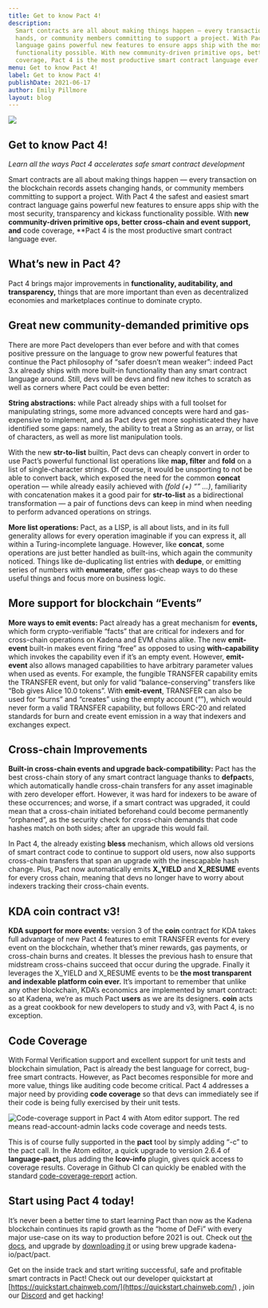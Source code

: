 ```yaml
---
title: Get to know Pact 4!
description:
  Smart contracts are all about making things happen — every transaction on the blockchain records assets changing
  hands, or community members committing to support a project. With Pact 4 the safest and easiest smart contract
  language gains powerful new features to ensure apps ship with the most security, transparency and kickass
  functionality possible. With new community-driven primitive ops, better cross-chain and event support, and code
  coverage, Pact 4 is the most productive smart contract language ever.
menu: Get to know Pact 4!
label: Get to know Pact 4!
publishDate: 2021-06-17
author: Emily Pillmore
layout: blog
---
```


![](/assets/blog/1_qYmdUAxT3iqFnIlJSQ_YYw.webp)

## Get to know Pact 4!

_Learn all the ways Pact 4 accelerates safe smart contract development_

Smart contracts are all about making things happen — every transaction on the blockchain records assets changing hands,
or community members committing to support a project. With Pact 4 the safest and easiest smart contract language gains
powerful new features to ensure apps ship with the most security, transparency and kickass functionality possible. With
**new community-driven primitive ops, better cross-chain and event support, and** code coverage, \*\*Pact 4 is the most
productive smart contract language ever.

## What’s new in Pact 4?

Pact 4 brings major improvements in **functionality, auditability, and transparency,** things that are more important
than even as decentralized economies and marketplaces continue to dominate crypto.

## Great new community-demanded primitive ops

There are more Pact developers than ever before and with that comes positive pressure on the language to grow new
powerful features that continue the Pact philosophy of “safer doesn’t mean weaker”: indeed Pact 3.x already ships with
more built-in functionality than any smart contract language around. Still, devs will be devs and find new itches to
scratch as well as corners where Pact could be even better:

**String abstractions:** while Pact already ships with a full toolset for manipulating strings, some more advanced
concepts were hard and gas-expensive to implement, and as Pact devs get more sophisticated they have identified some
gaps: namely, the ability to treat a String as an array, or list of characters, as well as more list manipulation tools.

With the new **str-to-list** builtin, Pact devs can cheaply convert in order to use Pact’s powerful functional list
operations like **map, filter** and **fold** on a list of single-character strings. Of course, it would be unsporting to
not be able to convert back, which exposed the need for the common **concat** operation — while already easily achieved
with _(fold (+) “” …)_, familiarity with concatenation makes it a good pair for **str-to-list** as a bidirectional
transformation — a pair of functions devs can keep in mind when needing to perform advanced operations on strings.

**More list operations:** Pact, as a LISP, is all about lists, and in its full generality allows for every operation
imaginable if you can express it, all within a Turing-incomplete language. However, like **concat**, some operations are
just better handled as built-ins, which again the community noticed. Things like de-duplicating list entries with
**dedupe**, or emitting series of numbers with **enumerate**, offer gas-cheap ways to do these useful things and focus
more on business logic.

## More support for blockchain “Events”

**More ways to emit events:** Pact already has a great mechanism for **events,** which form crypto-verifiable “facts”
that are critical for indexers and for cross-chain operations on Kadena and EVM chains alike. The new **emit-event**
built-in makes event firing “free” as opposed to using **with-capability** which invokes the capability even if it’s an
empty event. However, **emit-event** also allows managed capabilities to have arbitrary parameter values when used as
events. For example, the fungible TRANSFER capability emits the TRANSFER event, but only for valid “balance-conserving”
transfers like “Bob gives Alice 10.0 tokens”. With **emit-event**, TRANSFER can also be used for “burns” and “creates”
using the empty account (“”), which would never form a valid TRANSFER capability, but follows ERC-20 and related
standards for burn and create event emission in a way that indexers and exchanges expect.

## Cross-chain Improvements

**Built-in cross-chain events and upgrade back-compatibility:** Pact has the best cross-chain story of any smart
contract language thanks to **defpact**s, which automatically handle cross-chain transfers for any asset imaginable with
zero developer effort. However, it was hard for indexers to be aware of these occurrences; and worse, if a smart
contract was upgraded, it could mean that a cross-chain initiated beforehand could become permanently “orphaned”, as the
security check for cross-chain demands that code hashes match on both sides; after an upgrade this would fail.

In Pact 4, the already existing **bless** mechanism, which allows old versions of smart contract code to continue to
support old users, now also supports cross-chain transfers that span an upgrade with the inescapable hash change. Plus,
Pact now automatically emits **X_YIELD** and **X_RESUME** events for every cross chain, meaning that devs no longer have
to worry about indexers tracking their cross-chain events.

## KDA coin contract v3!

**KDA support for more events:** version 3 of the **coin** contract for KDA takes full advantage of new Pact 4 features
to emit TRANSFER events for every event on the blockchain, whether that’s miner rewards, gas payments, or cross-chain
burns and creates. It blesses the previous hash to ensure that midstream cross-chains succeed that occur during the
upgrade. Finally it leverages the X_YIELD and X_RESUME events to be **the most transparent and indexable platform coin
ever.** It’s important to remember that unlike any other blockchain, KDA’s economics are implemented by smart contract:
so at Kadena, we’re as much Pact **users** as we are its designers. **coin** acts as a great cookbook for new developers
to study and v3, with Pact 4, is no exception.

## Code Coverage

With Formal Verification support and excellent support for unit tests and blockchain simulation, Pact is already the
best language for correct, bug-free smart contracts. However, as Pact becomes responsible for more and more value,
things like auditing code become critical. Pact 4 addresses a major need by providing **code coverage** so that devs can
immediately see if their code is being fully exercised by their unit tests.

![Code-coverage support in Pact 4 with Atom editor support. The red means **read-account-admin** lacks code coverage and needs tests.](/assets/blog/0_Bvt7cXRlG9P5u75A.png)

This is of course fully supported in the **pact** tool by simply adding “-c” to the pact call. In the Atom editor, a
quick upgrade to version 2.6.4 of **language-pact,** plus adding the **lcov-info** plugin, gives quick access to
coverage results. Coverage in Github CI can quickly be enabled with the standard
[code-coverage-report](https://github.com/marketplace/actions/code-coverage-report) action.

## Start using Pact 4 today!

It’s never been a better time to start learning Pact than now as the Kadena blockchain continues its rapid growth as the
“home of DeFi” with every major use-case on its way to production before 2021 is out. Check out
[the docs](https://pact-language.readthedocs.io/en/latest/), and upgrade by
[downloading it](https://github.com/kadena-io/pact/releases/tag/v4.0.1) or using brew upgrade kadena-io/pact/pact.

Get on the inside track and start writing successful, safe and profitable smart contracts in Pact! Check out our
developer quickstart at [https://quickstart.chainweb.com/](https://quickstart.chainweb.com/) , join our
[Discord](http://discord.io/kadena) and get hacking!
